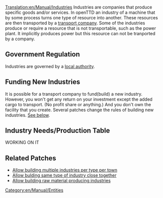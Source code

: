 [[Translation:en/Manual/Industries]]
Industries are companies that produce specific goods and/or services. In openTTD an industry of a machine that by some process turns one type of resource into another. These resources are then transported by a [[en/Manual/Transport company|transport company]]. Some of the industries produce or require a resource that is not transportable, such as the power plant. It implicitly produces power but this resource can not be tranported by a company. 

{{en/Note|Your company only transports the goods. This is why diamonds yeild a pittance compared to wood. Diamonds are light and easy to transport. You are not getting paid for the value of the diamonds.}}

==Government Regulation==
Industries are governed by a [[en/Manual/Local authority|local authority]].

==Funding New Industries==
It is possible for a transport company to fund(build) a new industry. However, you won't get any return on your investment except the added cargo to transport. (No profit share or anything.) And you don't own the facility that you create. Several patches change the rules of building new industries. [[#related-patches|See below]].

==Industry Needs/Production Table==
WORKING ON IT

==Related Patches==
*[[en/Archive/Manual/Settings/Multiple industries per town|Allow building multiple industries per type per town]]
*[[en/Archive/Manual/Settings/Same industries close|Allow bulding same type of industry close together]]
*[[en/Archive/Manual/Settings/Build raw material industries|Allow building raw material producing industries]]

[[Category:en/Manual/Entities]]